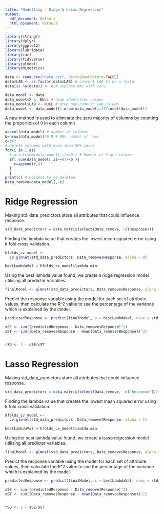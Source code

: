 ```yaml
---
title: "Modelling - Ridge & Lasso Regression"
output:
  pdf_document: default
  html_document: default
---
```



```r
library(stringr)
library(dplyr)
library(ggplot2)
library(lubridate)
library(car)
library(tidyverse)
library(glmnet)
library(MLmetrics)

data <- read.csv("Data.csv", stringsAsFactors=FALSE)
data$LAB <- as.factor(data$LAB) # convert LAB to be a factor
data[is.na(data)] <- 0 # replace NAs with zero
```

```r
data_model <- data
data_model$X <- NULL # drop identifier column
data_model$LAB <- NULL # drop non-numeric LAB column
data_model <- data_model[1:nrow(data_model),477:ncol(data_model)]
```

A new method is used to eliminate the zero majority of columns by counting the proportion of 0 in each column
```r
a=ncol(data_model) # number of columns
b=nrow(data_model)*0.8 # 80% number of rows
c=c()
# Delete columns with more than 80% zeros
for(i in 1:a){
  # print(sum(data_model[,i]==0)) # Number of 0 per column
  if( sum(data_model[,i]==0)>=b ){
    c=append(c,i)
  }
  }
print(c) # Columns to be deleted
Data_remove=data_model[,-c]
```


# Ridge Regression

Making std_data_predictors store all attributes that could influence response.

```r
std_data_predictors = data.matrix(select(Data_remove, -c(Response)))
```

Finding the lambda value that creates the lowest mean squared error using k fold cross validation.

```r
kfolds_cv_model <- 
  cv.glmnet(std_data_predictors, Data_remove$Response, alpha = 0)

bestLambdaVal = kfolds_cv_model$lambda.min
```

Using the best lambda value found, we create a ridge regression model utilising all predictor variables.

```r
finalModel <- glmnet(std_data_predictors, Data_remove$Response, alpha = 0, lambda = bestLambdaVal)
```

Predict the response variable using the model for each set of attribute values, then calculate the R^2 value to see the percentage of the variance which is explained by the model.

```r
predictedResponse <- predict(finalModel, s = bestLambdaVal, newx = std_data_predictors)

sSE <- sum((predictedResponse - Data_remove$Response)^2)
sST <- sum((Data_remove$Response - mean(Data_remove$Response))^2)


rSQ <- 1 - sSE/sST
```

# Lasso Regression

Making std_data_predictors store all attributes that could influence response.

```r
std_data_predictors = data.matrix(select(Data_remove, -c("Response")))
```

Finding the lambda value that creates the lowest mean squared error using k fold cross validation.

```r
kfolds_cv_model <- 
  cv.glmnet(std_data_predictors, Data_remove$Response, alpha = 1)

bestLambdaVal = kfolds_cv_model$lambda.min
```

Using the best lambda value found, we create a lasso regression model utilising all predictor variables.

```r
finalModel <- glmnet(std_data_predictors, Data_remove$Response, alpha = 1, lambda = bestLambdaVal)
```

Predict the response variable using the model for each set of attribute values, then calculate the R^2 value to see the percentage of the variance which is explained by the model.

```r
predictedResponse <- predict(finalModel, s = bestLambdaVal, newx = std_data_predictors)

sSE <- sum((predictedResponse - Data_remove$Response)^2)
sST <- sum((Data_remove$Response - mean(Data_remove$Response))^2)


rSQ <- 1 - sSE/sST
```












